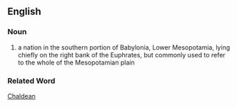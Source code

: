 ==English==
===Noun===
# a nation in the southern portion of Babylonia, Lower Mesopotamia, lying chiefly on the right bank of the Euphrates, but commonly used to refer to the whole of the Mesopotamian plain
===Related Word===
[[Chaldean]]